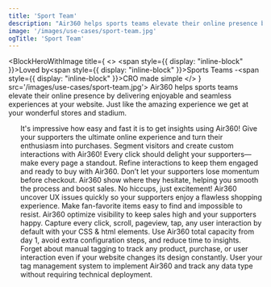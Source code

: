 ```yaml
---
title: 'Sport Team'
description: "Air360 helps sports teams elevate their online presence by delivering enjoyable and seamless experiences at your website. Just like the amazing experience we get at your wonderful stores and stadium."
image: '/images/use-cases/sport-team.jpg'
ogTitle: 'Sport Team'
---
```


<BlockHeroWithImage title={
    <>
      <span style={{ display: "inline-block" }}>Loved by</span><span style={{ display: "inline-block" }}>Sports Teams -</span><span style={{ display: "inline-block" }}>CRO made simple</span>
    </>
  } src='/images/use-cases/sport-team.jpg'>
  Air360 helps sports teams elevate their online presence by delivering enjoyable and seamless experiences at your website. Just like the amazing experience we get at your wonderful stores and stadium.
</BlockHeroWithImage>

<ShowcaseLogos>
  <OL />
</ShowcaseLogos>

<BlockTestimonial name='Aircaribes' src='/logo-brand/air-caraibes.svg'>
  It's impressive how easy and fast it is to get insights using Air360!
</BlockTestimonial>

<SlideFeature title='How does Air360 help sports teams?'>
  <Slide title='Create experiences that convert' src='/images/use-cases/slides/slide1.webp' shadow={false}>
    Give your supporters the ultimate online experience and turn their enthusiasm into purchases. Segment visitors and create custom interactions with Air360!
  </Slide>
  <Slide title='The best possible version of every page' src='/images/use-cases/slides/slide2.webp' shadow={false}>
    Every click should delight your supporters—make every page a standout. Refine interactions to keep them engaged and ready to buy with Air360.
  </Slide>
  <Slide title='Simplify the buying experience' src='/images/use-cases/slides/slide3.webp' shadow={false}>
    Don’t let your supporters lose momentum before checkout. Air360 show where they hesitate, helping you smooth the process and boost sales.
  </Slide>
  <Slide title='Keep your site running smoothly' src='/images/use-cases/slides/slide4.webp' shadow={false}>
    No hiccups, just excitement! Air360 uncover UX issues quickly so your supporters enjoy a flawless shopping experience.
  </Slide>
  <Slide title='Keep your customers happy' src='/images/use-cases/slides/slide5.webp' shadow={false}>
    Make fan-favorite items easy to find and impossible to resist. Air360 optimize visibility to keep sales high and your supporters happy.
  </Slide>
</SlideFeature>

<GalleryBlocks title='We are different'>
  <Block title='Auto-Tracking' icon='robot-astromech' color='orange'>
    Capture every click, scroll, pageview, tap, any user interaction by default with your CSS & html elements.
  </Block>
  <Block title='Plug and Play' icon='bolt' color='purple'>
    Use Air360 total capacity from day 1, avoid extra configuration steps, and reduce time to insights.
  </Block>
  <Block title='Tagless' icon='tag' color='orange'>
    Forget about manual tagging to track any product, purchase, or user interaction even if your website changes its design constantly.
  </Block>
  <Block title='Codeless' icon='code' color='purple'>
    User your tag management system to implement Air360 and track any data type without requiring technical deployment.
  </Block>
</GalleryBlocks>

<BlockSection lp>
  <LaundryList lang="en" items={['Create experiences that convert', 'The best possible version of every page', 'Simplify the buying experience', 'Keep your site running smoothly', 'Keep your customers happy']} />
</BlockSection>

<BlockFeature title='Everything you need to create the best possible user experience'>
  <Feature name='Auto-tracking' icon='robot-astromech' />
  <Feature name='Custom data collection' icon='database' />
  <Feature name='No-code error detection' icon='message-exclamation' />
  <Feature name='Advanced segments' icon='square-kanban' />
  <Feature name='Funnel analysis' icon='filter-circle-dollar' />
  <Feature name='User journeys' icon='cart-shopping' />
  <Feature name='On-page analysis' icon='user-magnifying-glass' />
  <Feature name='Session replays' icon='clapperboard-play' />
</BlockFeature>

<BlockSection className='mb-15'>
  <IncreaseConversionWrapper />
</BlockSection>

